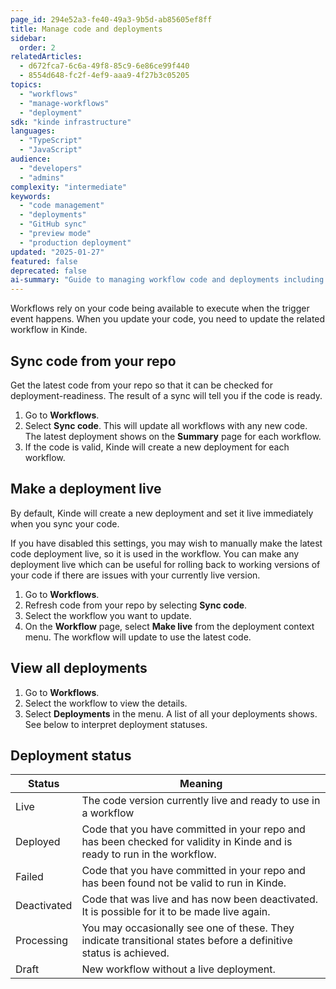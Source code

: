 ```yaml
---
page_id: 294e52a3-fe40-49a3-9b5d-ab85605ef8ff
title: Manage code and deployments
sidebar:
  order: 2
relatedArticles:
  - d672fca7-6c6a-49f8-85c9-6e86ce99f440
  - 8554d648-fc2f-4ef9-aaa9-4f27b3c05205
topics:
  - "workflows"
  - "manage-workflows"
  - "deployment"
sdk: "kinde infrastructure"
languages:
  - "TypeScript"
  - "JavaScript"
audience:
  - "developers"
  - "admins"
complexity: "intermediate"
keywords:
  - "code management"
  - "deployments"
  - "GitHub sync"
  - "preview mode"
  - "production deployment"
updated: "2025-01-27"
featured: false
deprecated: false
ai-summary: "Guide to managing workflow code and deployments including GitHub synchronization, preview mode for testing, and production deployment strategies."
---
```


Workflows rely on your code being available to execute when the trigger event happens. When you update your code, you need to update the related workflow in Kinde.

## Sync code from your repo

Get the latest code from your repo so that it can be checked for deployment-readiness. The result of a sync will tell you if the code is ready.

1. Go to **Workflows**.
2. Select **Sync code**. This will update all workflows with any new code. The latest deployment shows on the **Summary** page for each workflow.
3. If the code is valid, Kinde will create a new deployment for each workflow.

## Make a deployment live

By default, Kinde will create a new deployment and set it live immediately when you sync your code.

If you have disabled this settings, you may wish to manually make the latest code deployment live, so it is used in the workflow. You can make any deployment live which can be useful for rolling back to working versions of your code if there are issues with your currently live version.

1. Go to **Workflows**.
2. Refresh code from your repo by selecting **Sync code**.
3. Select the workflow you want to update.
4. On the **Workflow** page, select **Make live** from the deployment context menu. The workflow will update to use the latest code.

## View all deployments

1. Go to **Workflows**.
2. Select the workflow to view the details.
3. Select **Deployments** in the menu. A list of all your deployments shows. See below to interpret deployment statuses.

## Deployment status

| Status      | Meaning                                                                                                                   |
| ----------- | ------------------------------------------------------------------------------------------------------------------------- |
| Live        | The code version currently live and ready to use in a workflow                                                            |
| Deployed    | Code that you have committed in your repo and has been checked for validity in Kinde and is ready to run in the workflow. |
| Failed      | Code that you have committed in your repo and has been found not be valid to run in Kinde.                                |
| Deactivated | Code that was live and has now been deactivated. It is possible for it to be made live again.                             |
| Processing  | You may occasionally see one of these. They indicate transitional states before a definitive status is achieved.          |
| Draft       | New workflow without a live deployment.                                                                                   |
